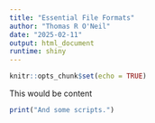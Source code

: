 ```yaml
---
title: "Essential File Formats"
author: "Thomas R O'Neil"
date: "2025-02-11"
output: html_document
runtime: shiny
---
```


```r
knitr::opts_chunk$set(echo = TRUE)
```

This would be content

```r
print("And some scripts.")
```

